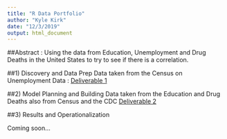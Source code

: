 ```yaml
---
title: "R Data Portfolio"
author: "Kyle Kirk"
date: "12/3/2019"
output: html_document
---
```



##Abstract :
Using the data from Education, Unemployment and Drug Deaths in the United States to try to see if there is a correlation.

##1) Discovery and Data Prep
Data taken from the Census on Unemployment Data : <a href="deliverable1.html" title="Deliverable 1">Deliverable 1</a>

##2) Model Planning and Building
Data taken from the Education and Drug Deaths also from Census and the CDC <a href="deliverable2.html" title="Deliverable 1">Deliverable 2</a>

##3) Results and Operationalization

Coming soon...